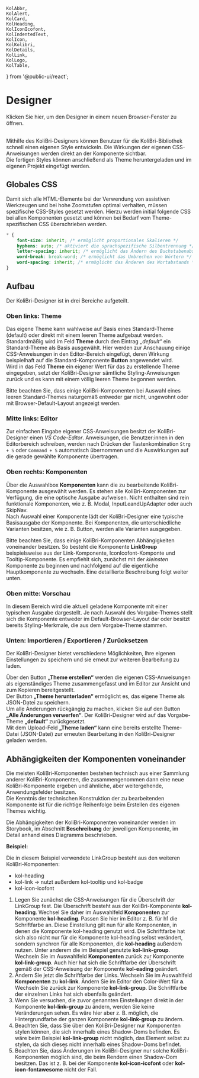 	KolAbbr,
	KolAlert,
	KolCard,
	KolHeading,
	KolIconIcofont,
	KolIndentedText,
	KolIcon,
	KolKolibri,
	KolDetails,
	KolLink,
	KolLogo,
	KolTable,
} from '@public-ui/react';

# Designer

<div className="grid grid-cols-2">
	<KolCard _headline="Eigenes Theme erstellen" _level={2}>
		<KolLink slot="content" _useCase="nav" _href="/designer" _target="designer">
			<div className="flex gap-4 py-2">
				<KolIcon className="homepage" _icon="fas fa-paint-brush" />
				<span>Klicken Sie hier, um den Designer in einem neuen Browser-Fenster zu öffnen.</span>
			</div>
		</KolLink>
	</KolCard>
</div>

<br />

Mithilfe des KoliBri-Designers können Benutzer für die KoliBri-Bibliothek schnell einen eigenen Style entwickeln. Die Wirkungen der eigenen CSS-Anweisungen werden direkt an der Komponente sichtbar.<br/>
Die fertigen Styles können anschließend als Theme heruntergeladen und im eigenen Projekt eingefügt werden.

## Globales CSS

Damit sich alle HTML-Elemente bei der Verwendung von assistiven Werkzeugen und bei hohe Zoomstufen optimal verhalten,
müssen spezifische CSS-Styles gesetzt werden. Hierzu werden initial folgende CSS bei allen Komponenten gesetzt und
können bei Bedarf vom Theme-spezifischen CSS überschrieben werden.

```css
* {
	font-size: inherit; /* ermöglicht proportionales Skalieren */
	hyphens: auto; /* aktiviert die sprachspezifische Silbentrennung */
	letter-spacing: inherit; /* ermöglicht das Ändern des Buchstabenabstands */
	word-break: break-word; /* ermöglicht das Umbrechen von Wörtern */
	word-spacing: inherit; /* ermöglicht das Änderen des Wortabstands */
}
```

## Aufbau

Der KoliBri-Designer ist in drei Bereiche aufgeteilt.

### Oben links: Theme

Das eigene Theme kann wahlweise auf Basis eines Standard-Theme (default) oder direkt mit einem leeren Theme aufgebaut
werden. Standardmäßig wird im Feld <b>Theme</b> durch den Eintrag <i>„default“</i> ein Standard-Theme als Basis ausgewählt.
Hier werden zur Anschauung einige CSS-Anweisungen in den Editor-Bereich eingefügt, deren Wirkung beispielhaft auf die
Standard-Komponente <b>Button</b> angewendet wird.<br />
Wird in das Feld <b>Theme</b> ein eigener Wert für das zu erstellende Theme eingegeben, setzt der KoliBri-Designer sämtliche
Styling-Anweisungen zurück und es kann mit einem völlig leeren Theme begonnen werden.

<kol-indented-text>Bitte beachten Sie, dass einige KoliBri-Komponenten bei Auswahl eines leeren Standard-Themes naturgemäß entweder
gar nicht, ungewohnt oder mit Browser-Default-Layout angezeigt werden.</kol-indented-text>

### Mitte links: Editor

Zur einfachen Eingabe eigener CSS-Anweisungen besitzt der KoliBri-Designer einen <i>VS Code-Editor</i>. Anweisungen, die Benutzer:innen in den Editorbereich schreiben, werden nach Drücken der Tastenkombination <code>Strg + S</code> oder <code>Command + S</code> automatisch übernommen und die Auswirkungen auf die gerade gewählte Komponente übertragen.

### Oben rechts: Komponenten

Über die Auswahlbox <b>Komponenten</b> kann die zu bearbeitende KoliBri-Komponente ausgewählt werden. Es stehen alle KoliBri-Komponenten zur Verfügung, die eine optische Ausgabe aufweisen. Nicht enthalten sind rein funktionale Komponenten, wie z. B. Modal, InputLeandUpAdapter oder auch SkipNav.</br>
Nach Auswahl einer Komponente lädt der KoliBri-Designer eine typische Basisausgabe der Komponente. Bei Komponenten, die unterschiedliche Varianten besitzen, wie z. B. Button, werden alle Varianten ausgegeben.

<kol-indented-text>Bitte beachten Sie, dass einige KoliBri-Komponenten Abhängigkeiten voneinander besitzen. So besteht die Komponente <b> LinkGroup</b>
beispielsweise aus der Link-Komponente, IconIcofont-Komponte und Tooltip-Komponente. Es empfiehlt sich, zunächst mit der <i>kleinsten</i>
Komponente zu beginnen und nachfolgend auf die eigentliche Hauptkomponente zu wechseln. Eine detaillierte Beschreibung folgt weiter unten.</kol-indented-text>

### Oben mitte: Vorschau

In diesem Bereich wird die aktuell geladene Komponente mit einer typischen Ausgabe dargestellt. Je nach Auswahl des Vorgabe-Themes stellt sich die Komponente entweder im Default-Browser-Layout dar oder besitzt bereits Styling-Merkmale, die aus dem Vorgabe-Theme stammen.

### Unten: Importieren / Exportieren / Zurücksetzen

Der KoliBri-Designer bietet verschiedene Möglichkeiten, Ihre eigenen Einstellungen zu speichern und sie erneut zur weiteren Bearbeitung zu laden.

Über den Button <b>„Theme erstellen“</b> werden die eigenen CSS-Anweisungen als eigenständiges Theme zusammengefasst und im Editor zur Ansicht und zum Kopieren bereitgestellt.<br/>
Der Button <b>„Theme herunterladen“</b> ermöglicht es, das eigene Theme als JSON-Datei zu speichern.<br/>
Um alle Änderungen rückgängig zu machen, klicken Sie auf den Button <b>„Alle Änderungen verwerfen“</b>. Der KoliBri-Designer wird auf das Vorgabe-Theme <b>„default“</b> zurückgesetzt.<br/>
Mit dem Upload-Feld <b>„Theme laden“</b> kann eine bereits erstellte Theme-Datei (JSON-Datei) zur erneuten Bearbeitung in den KoliBri-Designer geladen werden.

## Abhängigkeiten der Komponenten voneinander

Die meisten KoliBri-Komponenten bestehen technisch aus einer Sammlung anderer KoliBri-Komponenten, die zusammengenommen dann eine neue KoliBri-Komponente ergeben und ähnliche, aber weitergehende, Anwendungsfelder besitzen.</br>
Die Kenntnis der technischen Konstruktion der zu bearbeitenden Komponente ist für die richtige Reihenfolge beim Erstellen des eigenen Themes wichtig.

<kol-indented-text>Die Abhängigkeiten der KoliBri-Komponenten voneinander werden im Storybook, im Abschnitt <b >Beschreibung</b>
der jeweiligen Komponente, im Detail anhand eines Diagramms beschrieben.</kol-indented-text>

<p>
	<b>Beispiel:</b>
</p>

<kol-link-group _heading="Überschrift" _links="[{'_label':'Link 1', '_icon':'icofont-home','_href':'test'},{'_label':'Link 2', '_icon':'icofont-phone','_href':'test'}]" _list-style-type="none"></kol-link-group>

Die in diesem Beispiel verwendete LinkGroup besteht aus den weiteren KoliBri-Komponenten:

- kol-heading
- kol-link → nutzt außerdem kol-tooltip und kol-badge
- kol-icon-icofont

1. Legen Sie zunächst die CSS-Anweisungen für die Überschrift der LinkGroup fest. Die Überschrift besteht aus der KoliBri-Komponente <b>kol-heading</b>. Wechsel Sie daher im Auswahlfeld <b>Komponenten</b> zur Komponente <b>kol-heading</b>. Passen Sie hier im Editor z. B. für h1 die Schriftfarbe an. Diese Einstellung gilt nun für alle Komponenten, in denen die Komponente kol-heading genutzt wird. Die Schriftfarbe hat sich also nicht nur für die Komponente kol-heading selbst verändert, sondern synchron für alle Komponenten, die <b>kol-heading</b> außerdem nutzen. Unter anderem die im Beispiel genutzte <b>kol-link-group</b>.<br/>Wechseln Sie im Auswahlfeld <b>Komponenten</b> zurück zur Komponente <b>kol-link-group</b>. Auch hier hat sich die Schriftfarbe der Überschrift gemäß der CSS-Anweisung der Komponente <b>kol-eading</b> geändert.
2. Ändern Sie jetzt die Schriftfarbe der Links. Wechseln Sie im Auswahlfeld <b>Komponenten</b> zu <b>kol-link</b>. Ändern Sie im Editor den Color-Wert für <b>a</b>. Wechseln Sie zurück zur Komponente <b>kol-link-group</b>. Die Schriftfarbe der einzelnen Links hat sich ebenfalls geändert.
3. Wenn Sie versuchen, die zuvor genannten Einstellungen direkt in der Komponente <b>kol-link-group</b> zu ändern, werden Sie keine Veränderungen sehen. Es wäre hier aber z. B. möglich, die Hintergrundfarbe der ganzen Komponente <b>kol-link-group</b> zu ändern.
4. Beachten Sie, dass Sie über den KoliBri-Designer nur Komponenten stylen können, die sich innerhalb eines Shadow-Doms befinden. Es wäre beim Beispiel <b>kol-link-group</b> nicht möglich, das Element <b><kol-link-group></kol-link-group></b> selbst zu stylen, da sich dieses nicht innerhalb eines Shadow-Doms befindet.
5. Beachten Sie, dass Änderungen im KoliBri-Designer nur solche KoliBri-Komponenten möglich sind, die beim Rendern einen Shadow-Dom besitzen. Das ist z. B. bei der Komponente <b>kol-icon-icofont</b> oder <b>kol-icon-fontawesome</b> nicht der Fall.
